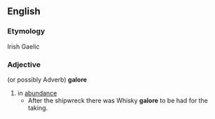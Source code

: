 ==English==
===Etymology===
Irish Gaelic
===Adjective=== (or possibly Adverb)
'''galore'''
# in [[abundance]]
#* After the shipwreck there was Whisky '''galore''' to be had for the taking.